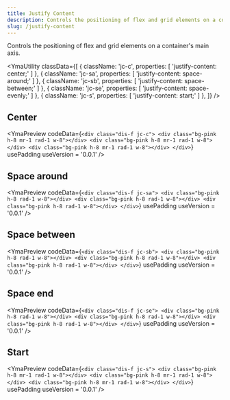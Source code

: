 ```yaml
---
title: Justify Content
description: Controls the positioning of flex and grid elements on a container's main axis.
slug: /justify-content
---
```



Controls the positioning of flex and grid elements on a container's main axis.

<YmaUtility
  classData={[
    {
      className: 'jc-c',
      properties: [
        'justify-content: center;'
      ]
    },
    {
      className: 'jc-sa',
      properties: [
        'justify-content: space-around;'
      ]
    },
    {
      className: 'jc-sb',
      properties: [
        'justify-content: space-between;'
      ]
    },
    {
      className: 'jc-se',
      properties: [
        'justify-content: space-evenly;'
      ]
    },
    {
      className: 'jc-s',
      properties: [
        'justify-content: start;'
      ]
    },
  ]}
/>

## Center

<YmaPreview
  codeData={`<div class="dis-f jc-c">
      <div class="bg-pink h-8 mr-1 rad-1 w-8"></div>
      <div class="bg-pink h-8 mr-1 rad-1 w-8"></div>
      <div class="bg-pink h-8 mr-1 rad-1 w-8"></div>
    </div>`}
  usePadding
  useVersion = '0.0.1'
/>

## Space around

<YmaPreview
  codeData={`<div class="dis-f jc-sa">
      <div class="bg-pink h-8 rad-1 w-8"></div>
      <div class="bg-pink h-8 rad-1 w-8"></div>
      <div class="bg-pink h-8 rad-1 w-8"></div>
    </div>`}
  usePadding
  useVersion = '0.0.1'
/>

## Space between

<YmaPreview
  codeData={`<div class="dis-f jc-sb">
      <div class="bg-pink h-8 rad-1 w-8"></div>
      <div class="bg-pink h-8 rad-1 w-8"></div>
      <div class="bg-pink h-8 rad-1 w-8"></div>
    </div>`}
  usePadding
  useVersion = '0.0.1'
/>

## Space end

<YmaPreview
  codeData={`<div class="dis-f jc-se">
      <div class="bg-pink h-8 rad-1 w-8"></div>
      <div class="bg-pink h-8 rad-1 w-8"></div>
      <div class="bg-pink h-8 rad-1 w-8"></div>
    </div>`}
  usePadding
  useVersion = '0.0.1'
/>

## Start

<YmaPreview
  codeData={`<div class="dis-f jc-s">
      <div class="bg-pink h-8 mr-1 rad-1 w-8"></div>
      <div class="bg-pink h-8 mr-1 rad-1 w-8"></div>
      <div class="bg-pink h-8 mr-1 rad-1 w-8"></div>
    </div>`}
  usePadding
  useVersion = '0.0.1'
/>